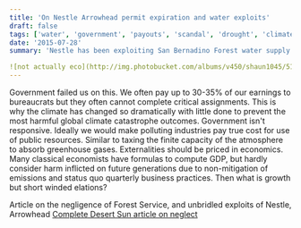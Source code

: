 ```yaml
---
title: 'On Nestle Arrowhead permit expiration and water exploits'
draft: false
tags: ['water', 'government', 'payouts', 'scandal', 'drought', 'climate']
date: '2015-07-28'
summary: 'Nestle has been exploiting San Bernadino Forest water supply for nearly three decades, circumventing environmental review and scientific analysis on effects of bottling millions of gallons of water annually.'

![not actually eco](http://img.photobucket.com/albums/v450/shaun1045/5137x2r8xql_zpsekqr4gqx.jpg &quot;Bribe Water&quot;)"
---
```


Government failed us on this. We often pay up to 30-35% of our earnings to bureaucrats but they often cannot complete critical assignments. This is why the climate has changed so dramatically with little done to prevent the most harmful global climate catastrophe outcomes. Government isn't responsive. Ideally we would make polluting industries pay true cost for use of public resources. Similar to taxing the finite capacity of the atmosphere to absorb greenhouse gases. Externalities should be priced in economics. Many classical economists have formulas to compute GDP, but hardly consider harm inflicted on future generations due to non-mitigation of emissions and status quo quarterly business practices. Then what is growth but short winded elations?

Article on the negligence of Forest Service, and unbridled exploits of Nestle, Arrowhead
[Complete Desert Sun article on neglect][Desert Sun]

[Desert Sun]: http://www.desertsun.com/story/news/environment/2015/07/23/review-nestle-water-permit-neglected-decades/30562241/
